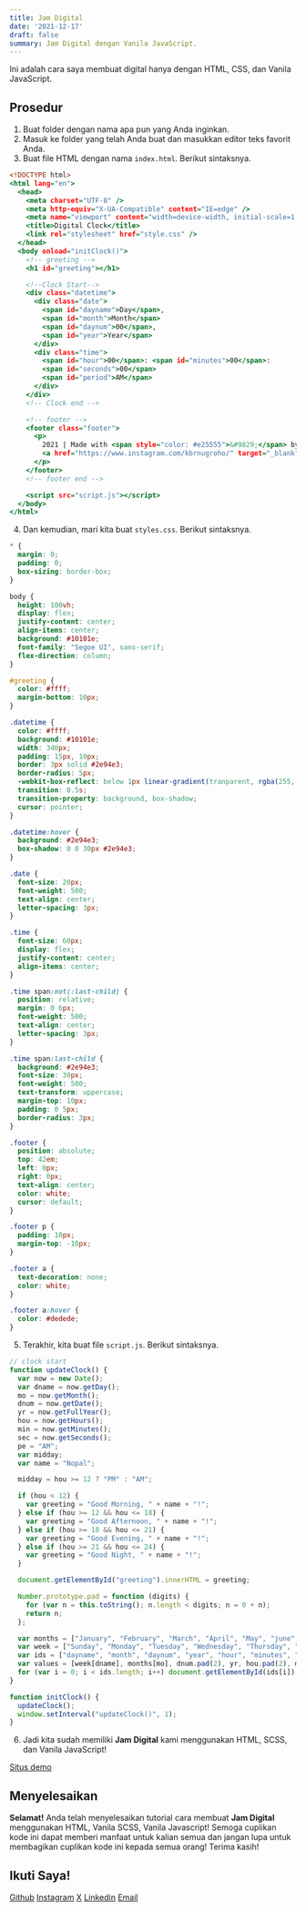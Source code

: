 ```yaml
---
title: Jam Digital
date: '2021-12-17'
draft: false
summary: Jam Digital dengan Vanila JavaScript.
---
```


<TOCInline toc={props.toc} asDisclosure />

Ini adalah cara saya membuat digital hanya dengan HTML, CSS, dan Vanila JavaScript.

## Prosedur

1. Buat folder dengan nama apa pun yang Anda inginkan.
2. Masuk ke folder yang telah Anda buat dan masukkan editor teks favorit Anda.
3. Buat file HTML dengan nama `index.html`. Berikut sintaksnya.

```html:index.html showLineNumbers
<!DOCTYPE html>
<html lang="en">
  <head>
    <meta charset="UTF-8" />
    <meta http-equiv="X-UA-Compatible" content="IE=edge" />
    <meta name="viewport" content="width=device-width, initial-scale=1.0" />
    <title>Digital Clock</title>
    <link rel="stylesheet" href="style.css" />
  </head>
  <body onload="initClock()">
    <!-- greeting -->
    <h1 id="greeting"></h1>

    <!--Clock Start-->
    <div class="datetime">
      <div class="date">
        <span id="dayname">Day</span>,
        <span id="month">Month</span>
        <span id="daynum">00</span>,
        <span id="year">Year</span>
      </div>
      <div class="time">
        <span id="hour">00</span>: <span id="minutes">00</span>:
        <span id="seconds">00</span>
        <span id="period">AM</span>
      </div>
    </div>
    <!-- Clock end -->

    <!-- footer -->
    <footer class="footer">
      <p>
        2021 | Made with <span style="color: #e25555">&#9829;</span> by
        <a href="https://www.instagram.com/kbrnugroho/" target="_blank"> Naufal Akbar Nugroho</a>
      </p>
    </footer>
    <!-- footer end -->

    <script src="script.js"></script>
  </body>
</html>
```

4. Dan kemudian, mari kita buat `styles.css`. Berikut sintaksnya.

```css:style.css showLineNumbers
* {
  margin: 0;
  padding: 0;
  box-sizing: border-box;
}

body {
  height: 100vh;
  display: flex;
  justify-content: center;
  align-items: center;
  background: #10101e;
  font-family: "Segoe UI", sans-serif;
  flex-direction: column;
}

#greeting {
  color: #ffff;
  margin-bottom: 10px;
}

.datetime {
  color: #ffff;
  background: #10101e;
  width: 340px;
  padding: 15px, 10px;
  border: 3px solid #2e94e3;
  border-radius: 5px;
  -webkit-box-reflect: below 1px linear-gradient(tranparent, rgba(255, 255, 255, 0.1));
  transition: 0.5s;
  transition-property: background, box-shadow;
  cursor: pointer;
}

.datetime:hover {
  background: #2e94e3;
  box-shadow: 0 0 30px #2e94e3;
}

.date {
  font-size: 20px;
  font-weight: 500;
  text-align: center;
  letter-spacing: 3px;
}

.time {
  font-size: 60px;
  display: flex;
  justify-content: center;
  align-items: center;
}

.time span:not(:last-child) {
  position: relative;
  margin: 0 6px;
  font-weight: 500;
  text-align: center;
  letter-spacing: 3px;
}

.time span:last-child {
  background: #2e94e3;
  font-size: 30px;
  font-weight: 500;
  text-transform: uppercase;
  margin-top: 10px;
  padding: 0 5px;
  border-radius: 3px;
}

.footer {
  position: absolute;
  top: 42em;
  left: 0px;
  right: 0px;
  text-align: center;
  color: white;
  cursor: default;
}

.footer p {
  padding: 10px;
  margin-top: -10px;
}

.footer a {
  text-decoration: none;
  color: white;
}

.footer a:hover {
  color: #dedede;
}
```

5. Terakhir, kita buat file `script.js`. Berikut sintaksnya.

```js:script.js showLineNumbers
// clock start
function updateClock() {
  var now = new Date();
  var dname = now.getDay();
  mo = now.getMonth();
  dnum = now.getDate();
  yr = now.getFullYear();
  hou = now.getHours();
  min = now.getMinutes();
  sec = now.getSeconds();
  pe = "AM";
  var midday;
  var name = "Nopal";

  midday = hou >= 12 ? "PM" : "AM";

  if (hou < 12) {
    var greeting = "Good Morning, " + name + "!";
  } else if (hou >= 12 && hou <= 18) {
    var greeting = "Good Afternoon, " + name + "!";
  } else if (hou >= 18 && hou <= 21) {
    var greeting = "Good Evening, " + name + "!";
  } else if (hou >= 21 && hou <= 24) {
    var greeting = "Good Night, " + name + "!";
  }

  document.getElementById("greeting").innerHTML = greeting;

  Number.prototype.pad = function (digits) {
    for (var n = this.toString(); n.length < digits; n = 0 + n);
    return n;
  };

  var months = ["January", "February", "March", "April", "May", "june", "July", "August", "September", "October", "November", "December"];
  var week = ["Sunday", "Monday", "Tuesday", "Wednesday", "Thursday", "Friday", "Saturday"];
  var ids = ["dayname", "month", "daynum", "year", "hour", "minutes", "seconds", "period"];
  var values = [week[dname], months[mo], dnum.pad(2), yr, hou.pad(2), min.pad(2), sec.pad(2), pe];
  for (var i = 0; i < ids.length; i++) document.getElementById(ids[i]).firstChild.nodeValue = values[i];
}

function initClock() {
  updateClock();
  window.setInterval("updateClock()", 1);
}
```

6. Jadi kita sudah memiliki **Jam Digital** kami menggunakan HTML, SCSS, dan Vanila JavaScript!

[Situs demo](https://nuflakbrr.github.io/digital-clock/)

## Menyelesaikan

**Selamat!** Anda telah menyelesaikan tutorial cara membuat **Jam Digital** menggunakan HTML, Vanila SCSS, Vanila Javascript! Semoga cuplikan kode ini dapat memberi manfaat untuk kalian semua dan jangan lupa untuk membagikan cuplikan kode ini kepada semua orang! Terima kasih!

## Ikuti Saya!

[Github](https://www.github.com/nuflakbrr)
[Instagram](https://www.instagram.com/kbrnugroho)
[X](https://www.x.com/nuflakbrr)
[Linkedin](https://www.linkedin.com/in/nuflakbrr)
[Email](mailto:naufalakbar378@gmail.com)
